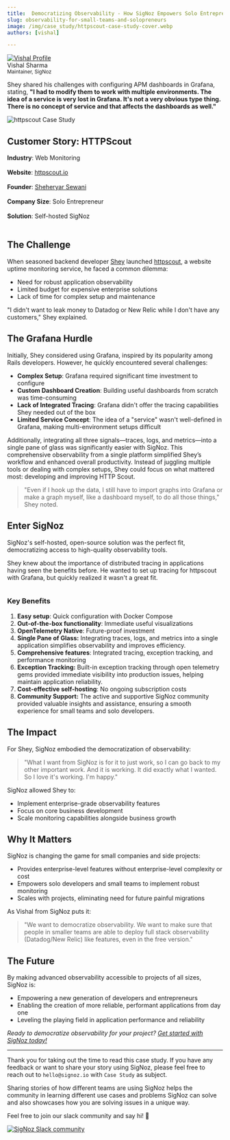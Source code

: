 ```yaml
---
title:  Democratizing Observability - How SigNoz Empowers Solo Entrepreneurs and Small Teams
slug: observability-for-small-teams-and-solopreneurs
image: /img/case_study/httpscout-case-study-cover.webp
authors: [vishal]

---
```


<head>
  <link rel="canonical" href="https://signoz.io/case-study/observability-for-small-teams-and-solopreneurs/"/>
  <meta property="og:image" content="https://signoz.io/img/case_study/httpscout-case-study-cover.webp"/>
  <meta name ="twitter:image" content="https://signoz.io/img/case_study/httpscout-case-study-cover.webp"/>

</head>

<div class="avatar">
  <a
    class="avatar__photo-link avatar__photo avatar__photo--lg"
    href="https://www.linkedin.com/in/makeavish/">
    <img
      alt="Vishal Profile"
      src="/img/authors/vishal-new.jpeg" />
  </a>
  <div class="avatar__intro">
    <div class="avatar__name">Vishal Sharma</div>
    <small class="avatar__subtitle">
      Maintainer, SigNoz
    </small>
  </div>
</div>

Shey shared his challenges with configuring APM dashboards in Grafana, stating, **"I had to modify them to work with multiple environments. The idea of a service is very lost in Grafana. It's not a very obvious type thing. There is no concept of service and that affects the dashboards as well."**

![httpscout Case Study](/img/case_study/httpscout-case-study-cover.webp)

## Customer Story: HTTPScout

**Industry**: Web Monitoring<br></br>
**Website**: <a href = "https://httpscout.io/" rel="noopener noreferrer nofollow" target="_blank" >httpscout.io</a><br></br>
**Founder**: <a href = "https://www.linkedin.com/in/sheysewani/" rel="noopener noreferrer nofollow" target="_blank" >Sheheryar Sewani</a><br></br>
**Company Size**: Solo Entrepreneur<br></br>
**Solution**: Self-hosted SigNoz<br></br>

## The Challenge

When seasoned backend developer <a href = "https://www.linkedin.com/in/sheysewani/" rel="noopener noreferrer nofollow" target="_blank" >Shey</a> launched <a href = "https://httpscout.io/" rel="noopener noreferrer nofollow" target="_blank" >httpscout</a>, a website uptime monitoring service, he faced a common dilemma:

- Need for robust application observability
- Limited budget for expensive enterprise solutions
- Lack of time for complex setup and maintenance

"I didn't want to leak money to Datadog or New Relic while I don't have any customers," Shey explained.


## The Grafana Hurdle

Initially, Shey considered using Grafana, inspired by its popularity among Rails developers. However, he quickly encountered several challenges:

- **Complex Setup**: Grafana required significant time investment to configure
- **Custom Dashboard Creation**: Building useful dashboards from scratch was time-consuming
- **Lack of Integrated Tracing**: Grafana didn't offer the tracing capabilities Shey needed out of the box
- **Limited Service Concept**: The idea of a "service" wasn't well-defined in Grafana, making multi-environment setups difficult

Additionally, integrating all three signals—traces, logs, and metrics—into a single pane of glass was significantly easier with SigNoz. This comprehensive observability from a single platform simplified Shey’s workflow and enhanced overall productivity. Instead of juggling multiple tools or dealing with complex setups, Shey could focus on what mattered most: developing and improving HTTP Scout.

> "Even if I hook up the data, I still have to import graphs into Grafana or make a graph myself, like a dashboard myself, to do all those things," Shey noted.
> 


## Enter SigNoz

SigNoz's self-hosted, open-source solution was the perfect fit, democratizing access to high-quality observability tools.

Shey knew about the importance of distributed tracing in applications having seen the benefits before. He wanted to set up tracing for httpscout with Grafana, but quickly realized it wasn't a great fit.


<YouTube id="ZWuqBBtCyQo" mute={false} />

<figure data-zoomable align='center'>
    <img className="box-shadowed-image" src="/img/blog/2024/06/httpscout-shey.mov" alt=""/>
    <figcaption><i></i></figcaption>
</figure>

### Key Benefits

1. **Easy setup**: Quick configuration with Docker Compose
2. **Out-of-the-box functionality**: Immediate useful visualizations
3. **OpenTelemetry Native**: Future-proof investment
4. **Single Pane of Glass:** Integrating traces, logs, and metrics into a single application simplifies observability and improves efficiency.
5. **Comprehensive features**: Integrated tracing, exception tracking, and performance monitoring
6. **Exception Tracking:** Built-in exception tracking through open telemetry gems provided immediate visibility into production issues, helping maintain application reliability.
7. **Cost-effective self-hosting**: No ongoing subscription costs
8. **Community Support:** The active and supportive SigNoz community provided valuable insights and assistance, ensuring a smooth experience for small teams and solo developers.


## The Impact

For Shey, SigNoz embodied the democratization of observability:

> "What I want from SigNoz is for it to just work, so I can go back to my other important work. And it is working. It did exactly what I wanted. So I love it's working. I'm happy."
> 

SigNoz allowed Shey to:

- Implement enterprise-grade observability features
- Focus on core business development
- Scale monitoring capabilities alongside business growth



## Why It Matters

SigNoz is changing the game for small companies and side projects:

- Provides enterprise-level features without enterprise-level complexity or cost
- Empowers solo developers and small teams to implement robust monitoring
- Scales with projects, eliminating need for future painful migrations

As Vishal from SigNoz puts it:

> "We want to democratize observability. We want to make sure that people in smaller teams are able to deploy full stack observability (Datadog/New Relic) like features, even in the free version."
> 


## The Future

By making advanced observability accessible to projects of all sizes, SigNoz is:

- Empowering a new generation of developers and entrepreneurs
- Enabling the creation of more reliable, performant applications from day one
- Leveling the playing field in application performance and reliability


*Ready to democratize observability for your project? [Get started with SigNoz today!](https://github.com/SigNoz/signoz)*


---

Thank you for taking out the time to read this case study. If you have any feedback or want to share your story using SigNoz, please feel free to reach out to `hello@signoz.io` with `Case Study` as subject.

Sharing stories of how different teams are using SigNoz helps the community in learning different use cases and problems SigNoz can solve and also showcases how you are solving issues in a unique way.

Feel free to join our slack community and say hi! 👋

[![SigNoz Slack community](/img/blog/common/join_slack_cta.webp)](https://signoz.io/slack)